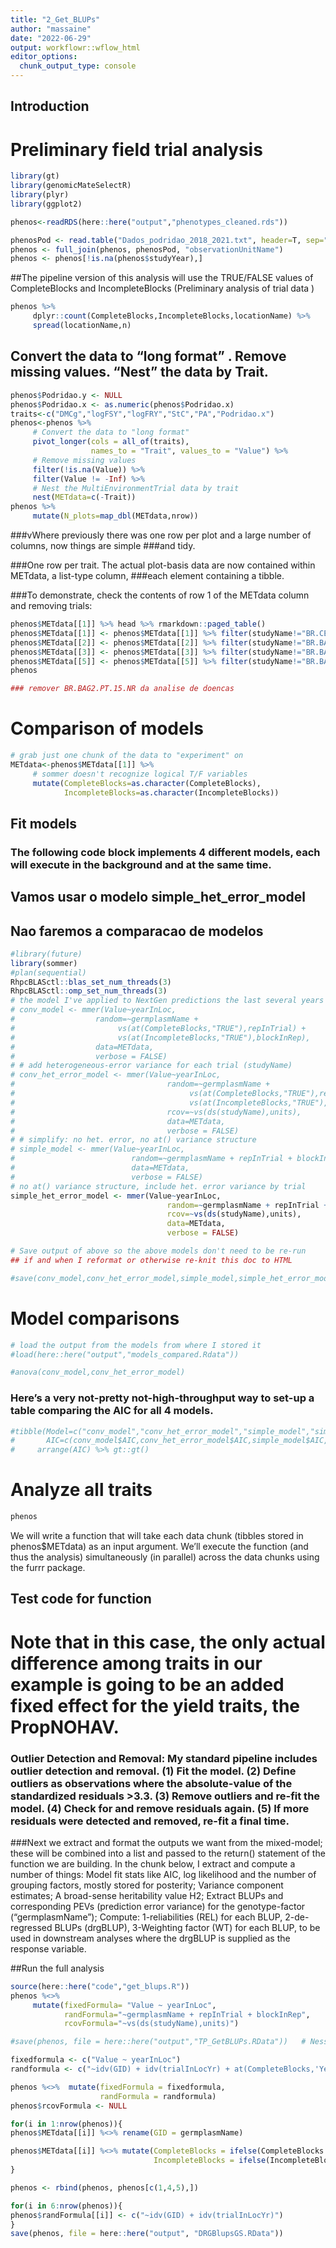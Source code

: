 ```yaml
---
title: "2_Get_BLUPs"
author: "massaine"
date: "2022-06-29"
output: workflowr::wflow_html
editor_options:
  chunk_output_type: console
---
```


## Introduction
# Preliminary field trial analysis
```r
library(gt)
library(genomicMateSelectR)
library(plyr)
library(ggplot2)

phenos<-readRDS(here::here("output","phenotypes_cleaned.rds"))

phenosPod <- read.table("Dados_podridao_2018_2021.txt", header=T, sep="\t", na.strings="NA", strip.white=TRUE, check.names=FALSE)
phenos <- full_join(phenos, phenosPod, "observationUnitName")  
phenos <- phenos[!is.na(phenos$studyYear),]
```

##The pipeline version of this analysis will use the TRUE/FALSE values of CompleteBlocks and IncompleteBlocks (Preliminary analysis of trial data )
```r
phenos %>% 
     dplyr::count(CompleteBlocks,IncompleteBlocks,locationName) %>% 
     spread(locationName,n)
```

## Convert the data to “long format” . Remove missing values. “Nest” the data by Trait.
```r
phenos$Podridao.y <- NULL
phenos$Podridao.x <- as.numeric(phenos$Podridao.x)
traits<-c("DMCg","logFSY","logFRY","StC","PA","Podridao.x")
phenos<-phenos %>% 
     # Convert the data to "long format" 
     pivot_longer(cols = all_of(traits), 
                  names_to = "Trait", values_to = "Value") %>%
     # Remove missing values
     filter(!is.na(Value)) %>%
     filter(Value != -Inf) %>%
     # Nest the MultiEnvironmentTrial data by trait
     nest(METdata=c(-Trait))
phenos %>% 
     mutate(N_plots=map_dbl(METdata,nrow))
```

###vWhere previously there was one row per plot and a large number of columns, now things are simple ###and tidy.

###One row per trait. The actual plot-basis data are now contained within METdata, a list-type column, 
###each element containing a tibble.

###To demonstrate, check the contents of row 1 of the METdata column and removing trials:
```r
phenos$METdata[[1]] %>% head %>% rmarkdown::paged_table()
phenos$METdata[[1]] <- phenos$METdata[[1]] %>% filter(studyName!="BR.CET.20.CNPMF",studyName!="BR.BAG2.PT.13.PP1") 
phenos$METdata[[2]] <- phenos$METdata[[2]] %>% filter(studyName!="BR.BAG2.PT.13.PP1") 
phenos$METdata[[3]] <- phenos$METdata[[3]] %>% filter(studyName!="BR.BAG2.PT.13.PP1",studyName!="BR.BAG3.PT.13.EA2") 
phenos$METdata[[5]] <- phenos$METdata[[5]] %>% filter(studyName!="BR.BAG1.18.UFRB") 
phenos

### remover BR.BAG2.PT.15.NR da analise de doencas

```

# Comparison of models
```r
# grab just one chunk of the data to "experiment" on
METdata<-phenos$METdata[[1]] %>% 
     # sommer doesn't recognize logical T/F variables
     mutate(CompleteBlocks=as.character(CompleteBlocks), 
            IncompleteBlocks=as.character(IncompleteBlocks))
```

## Fit models
### The following code block implements 4 different models, each will execute in the background and at the same time.

## Vamos usar o modelo simple_het_error_model
## Nao faremos a comparacao de modelos
```r
#library(future)
library(sommer)
#plan(sequential)
RhpcBLASctl::blas_set_num_threads(3)
RhpcBLASctl::omp_set_num_threads(3)
# the model I've applied to NextGen predictions the last several years
# conv_model <- mmer(Value~yearInLoc,
#                  random=~germplasmName + 
#                       vs(at(CompleteBlocks,"TRUE"),repInTrial) + 
#                       vs(at(IncompleteBlocks,"TRUE"),blockInRep),
#                  data=METdata,
#                  verbose = FALSE)
# # add heterogeneous-error variance for each trial (studyName)
# conv_het_error_model <- mmer(Value~yearInLoc,
#                                  random=~germplasmName + 
#                                       vs(at(CompleteBlocks,"TRUE"),repInTrial) + 
#                                       vs(at(IncompleteBlocks,"TRUE"),blockInRep),
#                                  rcov=~vs(ds(studyName),units),
#                                  data=METdata, 
#                                  verbose = FALSE)
# # simplify: no het. error, no at() variance structure
# simple_model <- mmer(Value~yearInLoc,
#                          random=~germplasmName + repInTrial + blockInRep,
#                          data=METdata, 
#                          verbose = FALSE)
# no at() variance structure, include het. error variance by trial
simple_het_error_model <- mmer(Value~yearInLoc,
                                   random=~germplasmName + repInTrial + blockInRep,
                                   rcov=~vs(ds(studyName),units),
                                   data=METdata, 
                                   verbose = FALSE)
```

```r
# Save output of above so the above models don't need to be re-run
## if and when I reformat or otherwise re-knit this doc to HTML

#save(conv_model,conv_het_error_model,simple_model,simple_het_error_model, file=here::here("output","models_compared.Rdata"))
```

# Model comparisons
```r
# load the output from the models from where I stored it
#load(here::here("output","models_compared.Rdata"))
```

```r
#anova(conv_model,conv_het_error_model)
```

### Here’s a very not-pretty not-high-throughput way to set-up a table comparing the AIC for all 4 models.
```r
#tibble(Model=c("conv_model","conv_het_error_model","simple_model","simple_het_error_model"),
#       AIC=c(conv_model$AIC,conv_het_error_model$AIC,simple_model$AIC,simple_het_error_model$AIC)) %>% 
#     arrange(AIC) %>% gt::gt()
```

# Analyze all traits
```r
phenos
```

We will write a function that will take each data chunk (tibbles stored in phenos$METdata) as an input argument.
We’ll execute the function (and thus the analysis) simultaneously (in parallel) across the data chunks using the furrr package.

## Test code for function
# Note that in this case, the only actual difference among traits in our example is going to be an added fixed effect for the yield traits, the PropNOHAV.

### Outlier Detection and Removal: My standard pipeline includes outlier detection and removal. (1) Fit the model. (2) Define outliers as observations where the absolute-value of the standardized residuals >3.3. (3) Remove outliers and re-fit the model. (4) Check for and remove residuals again. (5) If more residuals were detected and removed, re-fit a final time.

###Next we extract and format the outputs we want from the mixed-model; these will be combined into a list and passed to the return() statement of the function we are building. In the chunk below, I extract and compute a number of things: Model fit stats like AIC, log likelihood and the number of grouping factors, mostly stored for posterity; Variance component estimates; A broad-sense heritability value H2; Extract BLUPs and corresponding PEVs (prediction error variance) for the genotype-factor (“germplasmName”); Compute: 1-reliabilities (REL) for each BLUP, 2-de-regressed BLUPs (drgBLUP), 3-Weighting factor (WT) for each BLUP, to be used in downstream analyses where the drgBLUP is supplied as the response variable.

##Run the full analysis

```r
source(here::here("code","get_blups.R"))
phenos %<>% 
     mutate(fixedFormula= "Value ~ yearInLoc",
            randFormula="~germplasmName + repInTrial + blockInRep",
            rcovFormula="~vs(ds(studyName),units)")
```

```r
#save(phenos, file = here::here("output","TP_GetBLUPs.RData"))   # Nessa etapa passo os dados para Luciano rodar pelo asreml

fixedformula <- c("Value ~ yearInLoc")
randformula <- c("~idv(GID) + idv(trialInLocYr) + at(CompleteBlocks,'Yes'):repInTrial + at(IncompleteBlocks,'Yes'):blockInRep")

phenos %<>%  mutate(fixedFormula = fixedformula,
                    randFormula = randformula)
phenos$rcovFormula <- NULL

for(i in 1:nrow(phenos)){
phenos$METdata[[i]] %<>% rename(GID = germplasmName)

phenos$METdata[[i]] %<>% mutate(CompleteBlocks = ifelse(CompleteBlocks == TRUE, "Yes", "No"),
                                IncompleteBlocks = ifelse(IncompleteBlocks == TRUE, "Yes", "No"))
}

phenos <- rbind(phenos, phenos[c(1,4,5),])

for(i in 6:nrow(phenos)){
phenos$randFormula[[i]] <- c("~idv(GID) + idv(trialInLocYr)")
}
save(phenos, file = here::here("output", "DRGBlupsGS.RData"))
```
